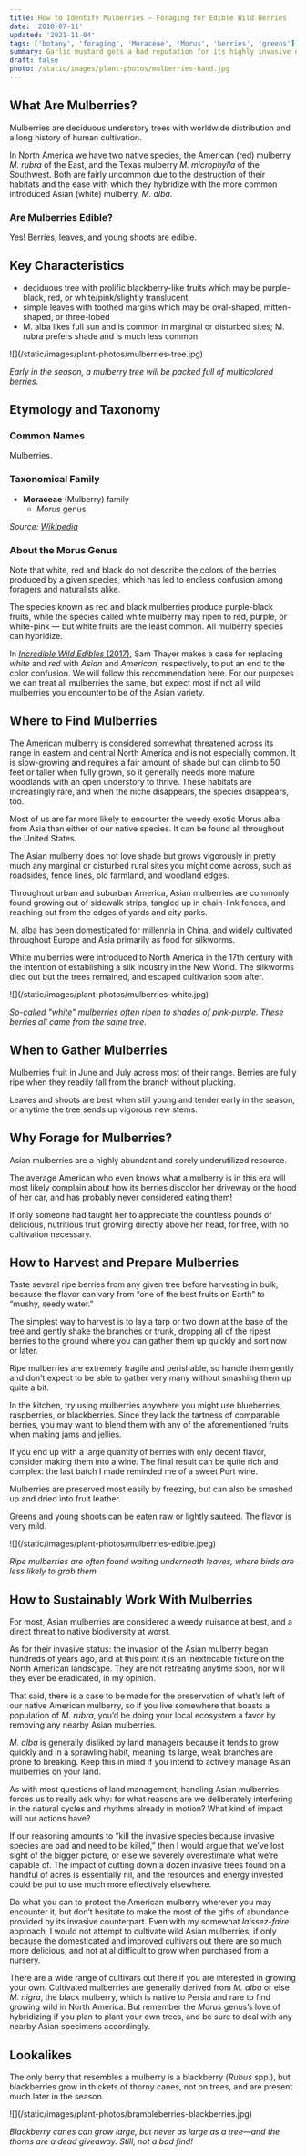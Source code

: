 ```yaml
---
title: How to Identify Mulberries — Foraging for Edible Wild Berries
date: '2018-07-11'
updated: '2021-11-04'
tags: ['botany', 'foraging', 'Moraceae', 'Morus', 'berries', 'greens']
summary: Garlic mustard gets a bad reputation for its highly invasive qualities, but if all exotic foreign plants were this savory and nutritious, we might look at them a little differently!
draft: false
photo: /static/images/plant-photos/mulberries-hand.jpg
---
```



<div className="bg-gray-100 dark:bg-gray-800 p-4 rounded-lg">
<TOCInline toc={props.toc} toHeading={3} asDisclosure />
</div>

## What Are Mulberries?

Mulberries are deciduous understory trees with worldwide distribution and a long history of human cultivation.

In North America we have two native species, the American (red) mulberry *M. rubra* of the East, and the Texas mulberry *M. microphylla* of the Southwest. Both are fairly uncommon due to the destruction of their habitats and the ease with which they hybridize with the more common introduced Asian (white) mulberry, *M. alba*.


### Are Mulberries Edible?

Yes! Berries, leaves, and young shoots are edible.

## Key Characteristics

- deciduous tree with prolific blackberry-like fruits which may be purple-black, red, or white/pink/slightly translucent
- simple leaves with toothed margins which may be oval-shaped, mitten-shaped, or three-lobed
- M. alba likes full sun and is common in marginal or disturbed sites; M. rubra prefers shade and is much less common

<div className="bg-gray-100 dark:bg-gray-800 p-4 rounded-lg">
![](/static/images/plant-photos/mulberries-tree.jpg)

*Early in the season, a mulberry tree will be packed full of multicolored berries.*
</div>

## Etymology and Taxonomy

### Common Names 

Mulberries.

### Taxonomical Family
- **Moraceae** (Mulberry) family
    - *Morus* genus

*Source: [Wikipedia](https://en.wikipedia.org/wiki/Morus_(plant))*

### About the Morus Genus

Note that white, red and black do not describe the colors of the berries produced by a given species, which has led to endless confusion among foragers and naturalists alike.

The species known as red and black mulberries produce purple-black fruits, while the species called white mulberry may ripen to red, purple, or white-pink — but white fruits are the least common. All mulberry species can hybridize.

In [*Incredible Wild Edibles* (2017)](https://amzn.to/3EPy2P8), Sam Thayer makes a case for replacing *white* and *red* with *Asian* and *American*, respectively, to put an end to the color confusion. We will follow this recommendation here. For our purposes we can treat all mulberries the same, but expect most if not all wild mulberries you encounter to be of the Asian variety.

## Where to Find Mulberries

The American mulberry is considered somewhat threatened across its range in eastern and central North America and is not especially common. It is slow-growing and requires a fair amount of shade but can climb to 50 feet or taller when fully grown, so it generally needs more mature woodlands with an open understory to thrive. These habitats are increasingly rare, and when the niche disappears, the species disappears, too.

Most of us are far more likely to encounter the weedy exotic Morus alba from Asia than either of our native species. It can be found all throughout the United States.

The Asian mulberry does not love shade but grows vigorously in pretty much any marginal or disturbed rural sites you might come across, such as roadsides, fence lines, old farmland, and woodland edges.

Throughout urban and suburban America, Asian mulberries are commonly found growing out of sidewalk strips, tangled up in chain-link fences, and reaching out from the edges of yards and city parks.

M. alba has been domesticated for millennia in China, and widely cultivated throughout Europe and Asia primarily as food for silkworms.

White mulberries were introduced to North America in the 17th century with the intention of establishing a silk industry in the New World. The silkworms died out but the trees remained, and escaped cultivation soon after.

<div className="bg-gray-100 dark:bg-gray-800 p-4 rounded-lg">
![](/static/images/plant-photos/mulberries-white.jpg)

*So-called "white" mulberries often ripen to shades of pink-purple. These berries all came from the same tree.*
</div>

## When to Gather Mulberries

Mulberries fruit in June and July across most of their range. Berries are fully ripe when they readily fall from the branch without plucking.

Leaves and shoots are best when still young and tender early in the season, or anytime the tree sends up vigorous new stems.


## Why Forage for Mulberries?

Asian mulberries are a highly abundant and sorely underutilized resource.

The average American who even knows what a mulberry is in this era will most likely complain about how its berries discolor her driveway or the hood of her car, and has probably never considered eating them! 

If only someone had taught her to appreciate the countless pounds of delicious, nutritious fruit growing directly above her head, for free, with no cultivation necessary.

## How to Harvest and Prepare Mulberries

Taste several ripe berries from any given tree before harvesting in bulk, because the flavor can vary from “one of the best fruits on Earth” to “mushy, seedy water.”

The simplest way to harvest is to lay a tarp or two down at the base of the tree and gently shake the branches or trunk, dropping all of the ripest berries to the ground where you can gather them up quickly and sort now or later.

Ripe mulberries are extremely fragile and perishable, so handle them gently and don’t expect to be able to gather very many without smashing them up quite a bit.

In the kitchen, try using mulberries anywhere you might use blueberries, raspberries, or blackberries. Since they lack the tartness of comparable berries, you may want to blend them with any of the aforementioned fruits when making jams and jellies.

If you end up with a large quantity of berries with only decent flavor, consider making them into a wine. The final result can be quite rich and complex: the last batch I made reminded me of a sweet Port wine.

Mulberries are preserved most easily by freezing, but can also be smashed up and dried into fruit leather.

Greens and young shoots can be eaten raw or lightly sautéed. The flavor is very mild.


<div className="bg-gray-100 dark:bg-gray-800 p-4 rounded-lg">
![](/static/images/plant-photos/mulberries-edible.jpeg)

*Ripe mulberries are often found waiting underneath leaves, where birds are less likely to grab them.*
</div>

## How to Sustainably Work With Mulberries

For most, Asian mulberries are considered a weedy nuisance at best, and a direct threat to native biodiversity at worst.

As for their invasive status: the invasion of the Asian mulberry began hundreds of years ago, and at this point it is an inextricable fixture on the North American landscape. They are not retreating anytime soon, nor will they ever be eradicated, in my opinion.

That said, there is a case to be made for the preservation of what’s left of our native American mulberry, so if you live somewhere that boasts a population of *M. rubra*, you’d be doing your local ecosystem a favor by removing any nearby Asian mulberries.

*M. alba* is generally disliked by land managers because it tends to grow quickly and in a sprawling habit, meaning its large, weak branches are prone to breaking. Keep this in mind if you intend to actively manage Asian mulberries on your land.

As with most questions of land management, handling Asian mulberries forces us to really ask why: for what reasons are we deliberately interfering in the natural cycles and rhythms already in motion? What kind of impact will our actions have?

If our reasoning amounts to “kill the invasive species because invasive species are bad and need to be killed,” then I would argue that we’ve lost sight of the bigger picture, or else we severely overestimate what we’re capable of. The impact of cutting down a dozen invasive trees found on a handful of acres is essentially nil, and the resources and energy invested could be put to use much more effectively elsewhere.

Do what you can to protect the American mulberry wherever you may encounter it, but don’t hesitate to make the most of the gifts of abundance provided by its invasive counterpart.
Even with my somewhat *laissez-faire* approach, I would not attempt to cultivate wild Asian mulberries, if only because the domesticated and improved cultivars out there are so much more delicious, and not at al difficult to grow when purchased from a nursery.

There are a wide range of cultivars out there if you are interested in growing your own. Cultivated mulberries are generally derived from *M. alba* or else *M. nigra*, the black mulberry, which is native to Persia and rare to find growing wild in North America. But remember the *Morus* genus’s love of hybridizing if you plan to plant your own trees, and be sure to deal with any nearby Asian specimens accordingly.


## Lookalikes

The only berry that resembles a mulberry is a blackberry (*Rubus* spp.), but blackberries grow in thickets of thorny canes, not on trees, and are present much later in the season.

<div className="bg-gray-100 dark:bg-gray-800 p-4 rounded-lg">
![](/static/images/plant-photos/brambleberries-blackberries.jpg)

*Blackberry canes can grow large, but never as large as a tree—and the thorns are a dead giveaway. Still, not a bad find!*
</div>

<BookCTA />